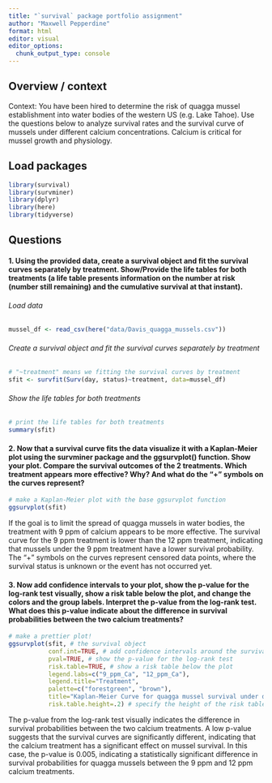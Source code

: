 ```yaml
---
title: "`survival` package portfolio assignment"
author: "Maxwell Pepperdine"
format: html
editor: visual
editor_options: 
  chunk_output_type: console
---
```


## Overview / context 

Context: You have been hired to determine the risk of quagga mussel establishment into water bodies of the western US (e.g. Lake Tahoe). Use the questions below to analyze survival rates and the survival curve of mussels under different calcium concentrations. Calcium is critical for mussel growth and physiology.

## Load packages 

```r
library(survival)
library(survminer)
library(dplyr)
library(here)
library(tidyverse)
```

## Questions

#### 1. Using the provided data, create a survival object and fit the survival curves separately by treatment. Show/Provide the life tables for both treatments (a life table presents information on the number at risk (number still remaining) and the cumulative survival at that instant).

###### Load data 

```r
mussel_df <- read_csv(here("data/Davis_quagga_mussels.csv"))
```

###### Create a survival object and fit the survival curves separately by treatment

```r
# "~treatment" means we fitting the survival curves by treatment
sfit <- survfit(Surv(day, status)~treatment, data=mussel_df)
```

###### Show the life tables for both treatments

```r
# print the life tables for both treatments
summary(sfit)
```

#### 2. Now that a survival curve fits the data visualize it with a Kaplan-Meier plot using the survminer package and the ggsurvplot() function. Show your plot. Compare the survival outcomes of the 2 treatments. Which treatment appears more effective? Why? And what do the “+” symbols on the curves represent?

```r
# make a Kaplan-Meier plot with the base ggsurvplot function
ggsurvplot(sfit)
```

If the goal is to limit the spread of quagga mussels in water bodies, the treatment with 9 ppm of calcium appears to be more effective. The survival curve for the 9 ppm treatment is lower than the 12 ppm treatment, indicating that mussels under the 9 ppm treatment have a lower survival probability. The "+" symbols on the curves represent censored data points, where the survival status is unknown or the event has not occurred yet. 

#### 3. Now add confidence intervals to your plot, show the p-value for the log-rank test visually, show a risk table below the plot, and change the colors and the group labels. Interpret the p-value from the log-rank test. What does this p-value indicate about the difference in survival probabilities between the two calcium treatments?

```r
# make a prettier plot!
ggsurvplot(sfit, # the survival object
           conf.int=TRUE, # add confidence intervals around the survival curves
           pval=TRUE, # show the p-value for the log-rank test
           risk.table=TRUE, # show a risk table below the plot
           legend.labs=c("9_ppm_Ca", "12_ppm_Ca"), 
           legend.title="Treatment",  
           palette=c("forestgreen", "brown"), 
           title="Kaplan-Meier Curve for quagga mussel survival under different calcium concentrations", 
           risk.table.height=.2) # specify the height of the risk table
```

The p-value from the log-rank test visually indicates the difference in survival probabilities between the two calcium treatments. A low p-value suggests that the survival curves are significantly different, indicating that the calcium treatment has a significant effect on mussel survival. In this case, the p-value is 0.005, indicating a statistically significant difference in survival probabilities for quagga mussels between the 9 ppm and 12 ppm calcium treatments.



























